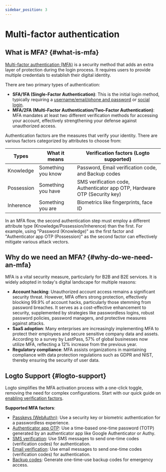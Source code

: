 ```yaml
---
sidebar_position: 3
---
```


# Multi-factor authentication

## What is MFA? \{#what-is-mfa}

[Multi-factor authentication (MFA)](https://auth.wiki/mfa) is a security method that adds an extra layer of protection during the login process. It requires users to provide multiple credentials to establish their digital identity.

There are two primary types of authentication:

- **SFA/1FA (Single-Factor Authentication)**: This is the initial login method, typically requiring a [username/email/phone and password](/end-user-flows/sign-up-and-sign-in/sign-in) or [social login](/end-user-flows/sign-up-and-sign-in/social-sign-in).
- **MFA/2FA (Multi-Factor Authentication/Two-Factor Authentication)**: MFA mandates at least two different verification methods for accessing your account, effectively strengthening your defense against unauthorized access.

Authentication factors are the measures that verify your identity. There are various factors categorized by attributes to choose from:

| Types      | What it means      | Verification factors (Logto supported)                                    |
| ---------- | ------------------ | ------------------------------------------------------------------------- |
| Knowledge  | Something you know | Password, Email verification code, and Backup codes                       |
| Possession | Something you have | SMS verification code, Authenticator app OTP, Hardware OTP (Security key) |
| Inherence  | Something you are  | Biometrics like fingerprints, face ID                                     |

In an MFA flow, the second authentication step must employ a different attribute type (Knowledge/Possession/Inherence) than the first. For example, using "Password (Knowledge)" as the first factor and "Authenticator app OTP (Possession)" as the second factor can effectively mitigate various attack vectors.

## Why do we need an MFA? \{#why-do-we-need-an-mfa}

MFA is a vital security measure, particularly for B2B and B2E services. It is widely adopted in today's digital landscape for multiple reasons:

- **Account hacking**: Unauthorized account access remains a significant security threat. However, MFA offers strong protection, effectively blocking 99.9% of account hacks, particularly those stemming from password breaches. It serves as a cost-effective enhancement to security, supplemented by strategies like passwordless logins, robust password policies, password managers, and protective measures against attacks.
- **SaaS adoption**: Many enterprises are increasingly implementing MFA to protect their employees and secure sensitive company data and assets. According to a survey by LastPass, 57% of global businesses now utilize MFA, reflecting a 12% increase from the previous year.
- **Regulatory compliance**: MFA assists organizations in maintaining compliance with data protection regulations such as GDPR and NIST, thereby ensuring the security of user data.

## Logto Support \{#logto-support}

Logto simplifies the MFA activation process with a one-click toggle, removing the need for complex configurations. Start with our quick guide on [enabling verification factors](/end-user-flows/mfa/configure-mfa).

**Supported MFA factors**:

- [Passkeys (WebAuthn)](/end-user-flows/mfa/webauthn): Use a security key or biometric authentication for a passwordless experience.
- [Authenticator app OTP](/end-user-flows/mfa/authenticator-app-otp): Use a time-based one-time password (TOTP) generated by an authenticator app like Google Authenticator or Authy.
- [SMS verification](/end-user-flows/mfa/sms-mfa): Use SMS messages to send one-time codes (verification codes) for authentication.
- [Email verification](/end-user-flows/mfa/email-mfa): Use email messages to send one-time codes (verification codes) for authentication.
- [Backup codes](/end-user-flows/mfa/backup-codes): Generate one-time-use backup codes for emergency access.
